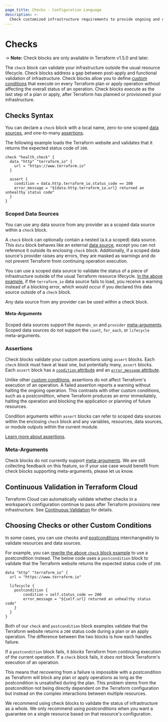 ```yaml
---
page_title: Checks - Configuration Language
description: >-
  Check customized infrastructure requirements to provide ongoing and continuous verification.
---
```


# Checks

-> **Note:** Check blocks are only available in Terraform v1.5.0 and later.

The `check` block can validate your infrastructure outside the usual resource lifecycle. Check blocks address a gap between post-apply and functional validation of infrastructure. Check blocks allow you to define [custom conditions](/terraform/language/expressions/custom-conditions) that execute on every Terraform plan or apply operation without affecting the overall status of an operation. Check blocks execute as the last step of a plan or apply, after Terraform has planned or provisioned your infrastructure.

## Checks Syntax

You can declare a `check` block with a local name, zero-to-one scoped [data sources](#scoped-data-sources), and one-to-many [assertions](#assertions).

The following example loads the Terraform website and validates that it returns the expected status code of `200`.

```hcl
check "health_check" {
  data "http" "terraform_io" {
    url = "https://www.terraform.io"
  }

  assert {
    condition = data.http.terraform_io.status_code == 200
    error_message = "${data.http.terraform_io.url} returned an unhealthy status code"
  }
}
```

### Scoped Data Sources

You can use any data source from any provider as a scoped data source within a `check` block.

A `check` block can optionally contain a nested (a.k.a scoped) data source. This `data` block behaves like an external [data source](/terraform/language/data-sources), except you can not reference it outside its enclosing `check` block. Additionally, if a scoped data source's provider raises any errors, they are masked as warnings and do not prevent Terraform from continuing operation execution.

You can use a scoped data source to validate the status of a piece of infrastructure outside of the usual Terraform resource lifecycle. [In the above example](#checks-syntax), if the `terraform_io` data source fails to load, you receive a warning instead of a blocking error, which would occur if you declared this data source outside of a `check` block.

Any data source from any provider can be used within a check block.

#### Meta-Arguments

Scoped data sources support the `depends_on` and `provider` [meta-arguments](/terraform/language/resources/syntax#meta-arguments). Scoped data sources do not support the `count`, `for_each`, or `lifecycle` meta-arguments.

### Assertions

Check blocks validate your custom assertions using `assert` blocks. Each `check` block must have at least one, but potentially many, `assert` blocks. Each `assert` block has a [`condition` attribute](/terraform/language/expressions/custom-conditions#condition-expressions) and an [`error_message` attribute](/terraform/language/expressions/custom-conditions#error-messages).

Unlike other [custom conditions](/terraform/language/expressions/custom-conditions), assertions do not affect Terraform's execution of an operation. A failed assertion reports a warning without halting the ongoing operation. This contrasts with other custom conditions, such as a postcondition, where Terraform produces an error immediately, halting the operation and blocking the application or planning of future resources.

Condition arguments within `assert` blocks can refer to scoped data sources within the enclosing `check` block and any variables, resources, data sources, or module outputs within the current module.

[Learn more about assertions](/terraform/language/expressions/custom-conditions#check-assertions).

### Meta-Arguments

Check blocks do not currently support [meta-arguments](/terraform/language/resources/syntax#meta-arguments). We are still collecting feedback on this feature, so if your use case would benefit from check blocks supporting meta-arguments, please let us know. 

## Continuous Validation in Terraform Cloud

Terraform Cloud can automatically validate whether checks in a workspace’s configuration continue to pass after Terraform provisions new infrastructure. See [Continuous Validation](/terraform/cloud-docs/workspaces/health#continuous-validation) for details.

## Choosing Checks or other Custom Conditions

In some cases, you can use checks and [postconditions](/terraform/language/expressions/custom-conditions#preconditions-and-postconditions) interchangeably to validate resources and data sources. 

For example, you can [rewrite the above `check` block example](#checks-syntax) to use a postcondition instead. The below code uses a `postcondition` block to validate that the Terraform website returns the expected status code of `200`.

```hcl
data "http" "terraform_io" {
  url = "https://www.terraform.io"

  lifecycle {
    postcondition {
        condition = self.status_code == 200
        error_message = "${self.url} returned an unhealthy status code"
    }
  }
}
```

Both of our `check` and `postcondition` block examples validate that the Terraform website returns a `200` status code during a plan or an apply operation. The difference between the two blocks is how each handles failure.

If a `postcondition` block fails, it _blocks_ Terraform from continuing execution of the current operation. If a `check` block fails, it _does not_ block Terraform's execution of an operation.

This means that recovering from a failure is impossible with a postcondition as Terraform will block any plan or apply operations as long as the postcondition is unsatisfied during the plan. This problem stems from the postcondition not being directly dependent on the Terraform configuration but instead on the complex interactions between multiple resources.

We recommend using check blocks to validate the status of infrastructure as a whole. We only recommend using postconditions when you want a guarantee on a single resource based on that resource's configuration.
